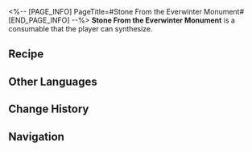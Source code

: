 <%-- [PAGE_INFO]
PageTitle=#Stone From the Everwinter Monument#
[END_PAGE_INFO] --%>
{{Consumable Infobox
|id          = 403004
|image       = Item Stone From the Everwinter Monument.png
|type        = Defense Consumables
|rarity      = 4
|effect      = Upon use, increases all allies' chance to resist Frozen by 50% for the next battle.
|description = The Mourning Actors came to Jarilo-VI a long time ago. They were not aware of the Architects. The only sight they witnessed was the trail of destruction left by the Legion. They rowed their gondolas quietly above the planet and left before the Legion could notice them, leaving behind a silent eulogy.<br />Time flew by, and the Belobog Architects found a type of beautiful stone that glimmered with bright colors. They mixed the stone with Geomarrow and built a monument, which some say still stands at the heart of Qlipoth Fort in the city of Belobog.
|effectType  = 
|effectType2 = 
|effectType3 = 
|recipe      = {{cx|Source missing}}
|source1     = [[Omni-Synthesizer]]
|source2     = 
|source3     = 
}}
{{Description|''"Even if we fail, this monument will stand for all eternity. Those who come after will find it and know that we once existed."''}}
'''Stone From the Everwinter Monument''' is a consumable that the player can synthesize.

==Recipe==
{{Recipe
|type                               = Synthesis
|group                              = Consumable
|Core of Ice                        = 3
|Preservation Construction Material = 3
|Hard Chip of Nihility              = 2
|Tear Crystal of Glorious Death     = 1
|sort                               = Core of Ice;Preservation Construction Material;Hard Chip of Nihility;Tear Crystal of Glorious Death
}}

==Other Languages==
{{Other Languages
|en   = Stone From the Everwinter Monument
|zhs  = 永冬碑石
|zht  = 永冬碑石
|ja   = 常冬の碑石
|ko   = 영원한 겨울의 비석
|es   = Piedra del Monumento del Siempreinvierno
|fr   = Pierre du monument de l'Hiver éternel
|ru   = Камень из Монумента вечнозимья
|th   = Stone from the Everwinter Monument
|vi   = Bia Đá Everwinter
|de   = Stein des Immerwinter-Denkmals
|id   = Stone from the Everwinter Monument
|pt   = Pedra do Monumento ao Inverno Eterno
}}

==Change History==
{{Change History|1.0}}

==Navigation==
{{Consumable Navbox}}